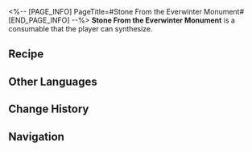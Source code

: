 <%-- [PAGE_INFO]
PageTitle=#Stone From the Everwinter Monument#
[END_PAGE_INFO] --%>
{{Consumable Infobox
|id          = 403004
|image       = Item Stone From the Everwinter Monument.png
|type        = Defense Consumables
|rarity      = 4
|effect      = Upon use, increases all allies' chance to resist Frozen by 50% for the next battle.
|description = The Mourning Actors came to Jarilo-VI a long time ago. They were not aware of the Architects. The only sight they witnessed was the trail of destruction left by the Legion. They rowed their gondolas quietly above the planet and left before the Legion could notice them, leaving behind a silent eulogy.<br />Time flew by, and the Belobog Architects found a type of beautiful stone that glimmered with bright colors. They mixed the stone with Geomarrow and built a monument, which some say still stands at the heart of Qlipoth Fort in the city of Belobog.
|effectType  = 
|effectType2 = 
|effectType3 = 
|recipe      = {{cx|Source missing}}
|source1     = [[Omni-Synthesizer]]
|source2     = 
|source3     = 
}}
{{Description|''"Even if we fail, this monument will stand for all eternity. Those who come after will find it and know that we once existed."''}}
'''Stone From the Everwinter Monument''' is a consumable that the player can synthesize.

==Recipe==
{{Recipe
|type                               = Synthesis
|group                              = Consumable
|Core of Ice                        = 3
|Preservation Construction Material = 3
|Hard Chip of Nihility              = 2
|Tear Crystal of Glorious Death     = 1
|sort                               = Core of Ice;Preservation Construction Material;Hard Chip of Nihility;Tear Crystal of Glorious Death
}}

==Other Languages==
{{Other Languages
|en   = Stone From the Everwinter Monument
|zhs  = 永冬碑石
|zht  = 永冬碑石
|ja   = 常冬の碑石
|ko   = 영원한 겨울의 비석
|es   = Piedra del Monumento del Siempreinvierno
|fr   = Pierre du monument de l'Hiver éternel
|ru   = Камень из Монумента вечнозимья
|th   = Stone from the Everwinter Monument
|vi   = Bia Đá Everwinter
|de   = Stein des Immerwinter-Denkmals
|id   = Stone from the Everwinter Monument
|pt   = Pedra do Monumento ao Inverno Eterno
}}

==Change History==
{{Change History|1.0}}

==Navigation==
{{Consumable Navbox}}